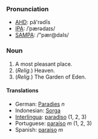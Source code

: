 ===Pronunciation===
*[[w:AHD|AHD]]: pă'rədīs
*[[w:IPA|IPA]]: /ˈpærədaɪs/
*[[w:SAMPA|SAMPA]]: /"pær@daIs/

=== Noun ===
# A most pleasant place.
# (''Relig.'') Heaven.
# (''Relig.'') The Garden of Eden.

==== Translations ====
*German: [[Paradies]] ''n''
*Indonesian: [[Sorga]]<!-- should this be capitalized? -->
*[[Interlingua]]: [[paradiso]] (1, 2, 3)
*Portuguese: [[paraíso]] ''m'' (1, 2, 3)
*Spanish: [[paraíso]] ''m''
